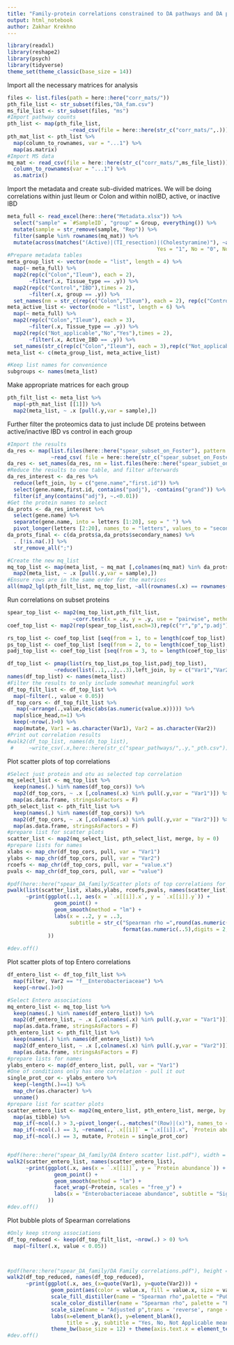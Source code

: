 ```yaml
---
title: "Family-protein correlations constrained to DA pathways and DA proteins"
output: html_notebook
author: Zakhar Krekhno
---
```


```r
library(readxl)
library(reshape2)
library(psych)
library(tidyverse)
theme_set(theme_classic(base_size = 14))
```

Import all the necessary matrices for analysis
```r
files <- list.files(path = here::here("corr_mats/"))
pth_file_list <- str_subset(files,"DA_fam.csv")
ms_file_list <- str_subset(files, "ms")
#Import pathway counts
pth_list <- map(pth_file_list, 
                    ~read_csv(file = here::here(str_c("corr_mats/",.))))
pth_mat_list <- pth_list %>% 
  map(column_to_rownames, var = "...1") %>% 
  map(as.matrix)
#Import MS data
mq_mat <- read_csv(file = here::here(str_c("corr_mats/",ms_file_list))) %>% 
  column_to_rownames(var = "...1") %>% 
  as.matrix()
```

Import the metadata and create sub-divided matrices.
We will be doing correlations within just Ileum or Colon and within noIBD, active, or inactive IBD
```r
meta_full <- read_excel(here::here("Metadata.xlsx")) %>% 
  select("sample" = `#SampleID`, "group" = Group, everything()) %>% 
  mutate(sample = str_remove(sample, "Rep")) %>% 
  filter(sample %in% rownames(mq_mat)) %>% 
  mutate(across(matches("(Active)|(TI_resection)|(Cholestyramine)"), ~as.character(fct_recode(as_factor(.x), 
                                                Yes = "1", No = "0", Not_applicable = "NA"))))
#Prepare metadata tables
meta_group_list <- vector(mode = "list", length = 4) %>% 
  map(~ meta_full) %>%  
  map2(rep(c("Colon","Ileum"), each = 2), 
       ~filter(.x, Tissue_type == .y)) %>% 
  map2(rep(c("Control","IBD"),times = 2), 
       ~filter(.x, group == .y)) %>% 
  set_names(nm = str_c(rep(c("Colon","Ileum"), each = 2), rep(c("Control","IBD"),times = 2), sep = "_"))
meta_active_list <- vector(mode = "list", length = 6) %>% 
  map(~ meta_full) %>%  
  map2(rep(c("Colon","Ileum"), each = 3), 
       ~filter(.x, Tissue_type == .y)) %>% 
  map2(rep(c("Not_applicable","No","Yes"),times = 2), 
       ~filter(.x, Active_IBD == .y)) %>% 
  set_names(str_c(rep(c("Colon","Ileum"), each = 3),rep(c("Not_applicable","No","Yes"),times = 2), sep = "_"))
meta_list <- c(meta_group_list, meta_active_list)

#Keep list names for convenience
subgroups <- names(meta_list)
```

Make appropriate matrices for each group
```r
pth_filt_list <- meta_list %>% 
  map(~pth_mat_list [[1]]) %>% 
  map2(meta_list, ~ .x [pull(.y,var = sample),]) 
```

Further filter the proteomics data to just include DE proteins between active/inactive IBD vs control in each group
```r
#Import the results
da_res <- map(list.files(here::here("spear_subset_on_Foster"), pattern = "full_"),
              ~read_csv( file = here::here(str_c("spear_subset_on_Foster/",.)))) 
da_res <- set_names(da_res, nm = list.files(here::here("spear_subset_on_Foster"), pattern = "full_"))
#Reduce the results to one table, and filter afterwards
da_res_interest <- da_res %>% 
  reduce(left_join, by = c("gene.name","first.id")) %>% 
  select(gene.name,first.id, contains("padj"), -contains("grand")) %>% 
  filter(if_any(contains("adj"), ~.<0.01))
#Get the protein names to select
da_prots <- da_res_interest %>% 
  select(gene.name) %>% 
  separate(gene.name, into = letters [1:20], sep = " ") %>% 
  pivot_longer(letters [2:20], names_to = "letters", values_to = "secondary_names")
da_prots_final <- c(da_prots$a,da_prots$secondary_names) %>% 
  . [!is.na(.)] %>% 
  str_remove_all(";")

#Create the new mq_list
mq_top_list <- map(meta_list, ~ mq_mat [,colnames(mq_mat) %in% da_prots_final]) %>% 
  map2(meta_list, ~ .x [pull(.y,var = sample),]) 
#Ensure rows are in the same order for the matrices
all(map2_lgl(pth_filt_list, mq_top_list, ~all(rownames(.x) == rownames(.y))))
```

Run correlations on subset proteins

```r
spear_top_list <- map2(mq_top_list,pth_filt_list,
                     ~corr.test(x = .x, y = .y, use = "pairwise", method="spearman", adjust="BH", ci=FALSE))
coef_top_list <- map2(rep(spear_top_list,each=3),rep(c("r","p","p.adj"),times = length(spear_top_list)), ~melt(.x [.y]))

rs_top_list <- coef_top_list [seq(from = 1, to = length(coef_top_list), by = 3)]
ps_top_list <- coef_top_list [seq(from = 2, to = length(coef_top_list), by = 3)]
padj_top_list <- coef_top_list [seq(from = 3, to = length(coef_top_list), by = 3)]

df_top_list <- pmap(list(rs_top_list,ps_top_list,padj_top_list),
               ~reduce(list(..1,..2,..3),left_join, by = c("Var1","Var2")))
names(df_top_list) <- names(meta_list)
#Filter the results to only include somewhat meaningful work
df_top_filt_list <- df_top_list %>% 
  map(~filter(., value < 0.05))
df_top_cors <- df_top_filt_list %>% 
   map(~arrange(.,value,desc(abs(as.numeric(value.x))))) %>% 
  map(slice_head,n=1) %>% 
  keep(~nrow(.)>0) %>% 
  map(mutate, Var1 = as.character(Var1), Var2 = as.character(Var2))
#Print out correlation results
#walk2(df_top_list, names(ds_top_list),
 #     ~write_csv(.x,here::here(str_c("spear_pathways/",.y,"_pth.csv"))))

```

Plot scatter plots of top correlations

```r
#Select just protein and otu as selected top correlation
mq_select_list <- mq_top_list %>% 
  keep(names(.) %in% names(df_top_cors)) %>% 
  map2(df_top_cors, ~ .x [,colnames(.x) %in% pull(.y,var = "Var1")]) %>%  
  map(as.data.frame, stringsAsFactors = F)
pth_select_list <- pth_filt_list %>% 
  keep(names(.) %in% names(df_top_cors)) %>%  
  map2(df_top_cors, ~ .x [,colnames(.x) %in% pull(.y,var = "Var2")]) %>%
  map(as.data.frame, stringsAsFactors = F)
#prepare list for scatter plots
scatter_list <- map2(mq_select_list, pth_select_list, merge, by = 0)
#prepare lists for names
xlabs <- map_chr(df_top_cors, pull, var = "Var1")
ylabs <- map_chr(df_top_cors, pull, var = "Var2")
rcoefs <- map_chr(df_top_cors, pull, var = "value.x")
pvals <- map_chr(df_top_cors, pull, var = "value")

#pdf(here::here("spear_DA_family/Scatter plots of top correlations for DA families.pdf"))
pwalk(list(scatter_list, xlabs,ylabs, rcoefs,pvals, names(scatter_list)), 
      ~print(ggplot(..1, aes(x = `.x[[i]].x`, y = `.x[[i]].y`)) +
               geom_point() +
               geom_smooth(method = "lm") + 
               labs(x = ..2, y = ..3, 
                    subtitle = str_c("Spearman rho =",round(as.numeric(..4),2)," Adjusted p=",
                                     format(as.numeric(..5),digits = 2, scientific = T)), title = ..6)
             ))
  
#dev.off()
```
Plot scatter plots of top Entero correlations
```r
df_entero_list <- df_top_filt_list %>% 
  map(filter, Var2 == "f__Enterobacteriaceae") %>% 
  keep(~nrow(.)>0)

#Select Entero associations
mq_entero_list <- mq_top_list %>% 
  keep(names(.) %in% names(df_entero_list)) %>% 
  map2(df_entero_list, ~ .x [,colnames(.x) %in% pull(.y,var = "Var1")]) %>%  
  map(as.data.frame, stringsAsFactors = F)
pth_entero_list <- pth_filt_list %>% 
  keep(names(.) %in% names(df_entero_list)) %>%  
  map2(df_entero_list, ~ .x [,colnames(.x) %in% pull(.y,var = "Var2")]) %>%
  map(as.data.frame, stringsAsFactors = F)
#prepare lists for names
ylabs_entero <- map(df_entero_list, pull, var = "Var1")
#One of conditions only has one correlation - pull it out
single_prot_cor <- ylabs_entero %>% 
  keep(~length(.)==1) %>% 
  map_chr(as.character) %>% 
  unname()
#prepare list for scatter plots
scatter_entero_list <- map2(mq_entero_list, pth_entero_list, merge, by = 0) %>% 
  map(as_tibble) %>% 
  map_if(~ncol(.) > 3,~pivot_longer(.,-matches("(Row)|(x)"), names_to = "Protein", values_to = "Protein abundance")) %>% 
  map_if(~ncol(.) == 3, ~rename(.,`.x[[i]]` = ".x[[i]].x", `Protein abundance` = ".x[[i]].y")) %>% 
  map_if(~ncol(.) == 3, mutate, Protein = single_prot_cor)


#pdf(here::here("spear_DA_family/DA Entero scatter list.pdf"), width = 8, height = 6)
walk2(scatter_entero_list, names(scatter_entero_list), 
      ~print(ggplot(.x, aes(x = `.x[[i]]`, y = `Protein abundance`)) +
               geom_point() +
               geom_smooth(method = "lm") + 
               facet_wrap(~Protein, scales = "free_y") +
               labs(x = "Enterobacteriaceae abundance", subtitle = "Significant correlations", title = .y)
             ))
#dev.off()
```

Plot bubble plots of Spearman correlations
```r
#Only keep strong associations
df_top_reduced <- keep(df_top_filt_list, ~nrow(.) > 0) %>% 
  map(~filter(.x, value < 0.05))



#pdf(here::here("spear_DA_family/DA Family correlations.pdf"), height = 8, width = 12.5)
walk2(df_top_reduced, names(df_top_reduced),
      ~print(ggplot(.x, aes_(x=quote(Var1), y=quote(Var2))) +
              geom_point(aes(color = value.x, fill = value.x, size = value), alpha = 0.6, shape = 21) +
              scale_fill_distiller(name = "Spearman rho",palette = "PuOr", breaks = c(-0.4,0,0.4)) +
              scale_color_distiller(name = "Spearman rho", palette = "PuOr",breaks = c(-0.4,0,0.4)) +
              scale_size(name = "Adjusted p",trans = 'reverse', range = c(5,8)) +
              labs(x=element_blank(), y=element_blank(),
                   title = .y, subtitle = "Yes, No, Not Applicable means correlations were done within Active_IBD category") +
              theme_bw(base_size = 12) + theme(axis.text.x = element_text(angle = 45, hjust = 0.9))))
#dev.off()
```


